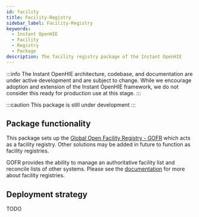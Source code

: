 ```yaml
---
id: facility
title: Facility-Registry
sidebar_label: Facility-Registry
keywords:
  - Instant OpenHIE
  - Facility
  - Registry
  - Package
description: The facility registry package of the Instant OpenHIE
---
```



:::info
The Instant OpenHIE architecture, codebase, and documentation are under active development and are subject to change. While we encourage adoption and extension of the Instant OpenHIE framework, we do not consider this ready for production use at this stage.
:::

:::caution
This package is still under development
:::

## Package functionality

This package sets up the [Global Open Facility Registry - GOFR](https://www.facilitymatch.net) which acts as a facility registry. Other solutions may be added in future to function as facility registries.

GOFR provides the ability to manage an authoritative facility list and reconcile lists of other systems. Please see the [documentation](https://www.facilitymatch.net/documentation) for more about facility registries.

## Deployment strategy

TODO
